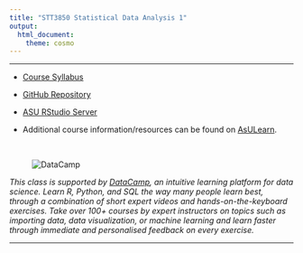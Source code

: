```yaml
---
title: "STT3850 Statistical Data Analysis 1"
output: 
  html_document: 
    theme: cosmo
---
```


<hr>

* [Course Syllabus](SyllabusSchedule/STT3850S22Syllabus.html)

* [GitHub Repository](https://github.com/STAT-JET-ASU/STT3850DataAnalysis1)

* [ASU RStudio Server](https://mathr.math.appstate.edu)

* Additional course information/resources can be found on [AsULearn](https://asulearn.appstate.edu/).

<br>

<figure><img src="./images/DataCamp125px.png" alt="DataCamp" align="left"></figure><br>

_This class is supported by [DataCamp](https://www.datacamp.com), an intuitive learning platform for data science. Learn R, Python, and SQL the way many people learn best, through a combination of short expert videos and hands-on-the-keyboard exercises. Take over 100+ courses by expert instructors on topics such as importing data, data visualization, or machine learning and learn faster through immediate and personalised feedback on every exercise._

<hr>
